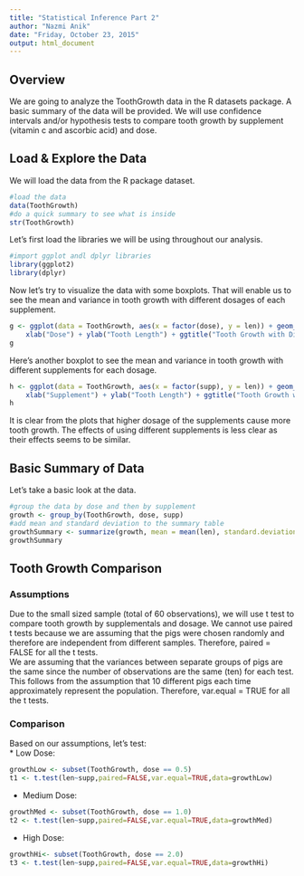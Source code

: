 ```yaml
---
title: "Statistical Inference Part 2"
author: "Nazmi Anik"
date: "Friday, October 23, 2015"
output: html_document
---
```


## Overview  

We are going to analyze the ToothGrowth data in the R datasets package. A basic summary of the data will be provided. We will use confidence intervals and/or hypothesis tests to compare tooth growth by supplement (vitamin c and ascorbic acid) and dose.  

## Load & Explore the Data  

We will load the data from the R package dataset.  

```r
#load the data
data(ToothGrowth)
#do a quick summary to see what is inside
str(ToothGrowth)
```

Let's first load the libraries we will be using throughout our analysis.  

```r
#import ggplot andl dplyr libraries
library(ggplot2)
library(dplyr)
```

Now let's try to visualize the data with some boxplots. That will enable us to see the mean and variance in tooth growth with different dosages of each supplement.  

```r
g <- ggplot(data = ToothGrowth, aes(x = factor(dose), y = len)) + geom_boxplot() + facet_grid(.~supp) + 
    xlab("Dose") + ylab("Tooth Length") + ggtitle("Tooth Growth with Different Supplements")
g
```

Here's another boxplot to see the mean and variance in tooth growth with different supplements for each dosage.
```r
h <- ggplot(data = ToothGrowth, aes(x = factor(supp), y = len)) + geom_boxplot() + facet_grid(.~dose) + 
    xlab("Supplement") + ylab("Tooth Length") + ggtitle("Tooth Growth with Different Dosages")
h
```

It is clear from the plots that higher dosage of the supplements cause more tooth growth. The effects of using different supplements is less clear as their effects seems to be similar.  

## Basic Summary of Data  

Let's take a basic look at the data.  

```r
#group the data by dose and then by supplement
growth <- group_by(ToothGrowth, dose, supp)
#add mean and standard deviation to the summary table
growthSummary <- summarize(growth, mean = mean(len), standard.deviation = sd(len))
growthSummary
```

## Tooth Growth Comparison  

### Assumptions  

Due to the small sized sample (total of 60 observations), we will use t test to compare tooth growth by supplementals and dosage. We cannot use paired t tests because we are assuming that the pigs were chosen randomly and therefore are independent from different samples. Therefore, paired = FALSE for all the t tests.  
We are assuming that the variances between separate groups of pigs are the same since the number of observations are the same (ten) for each test. This follows from the assumption that 10 different pigs each time approximately represent the population. Therefore, var.equal = TRUE for all the t tests.  

### Comparison  

Based on our assumptions, let's test:  
* Low Dose:  
```r
growthLow <- subset(ToothGrowth, dose == 0.5)
t1 <- t.test(len~supp,paired=FALSE,var.equal=TRUE,data=growthLow)
```

* Medium Dose:  
```r
growthMed <- subset(ToothGrowth, dose == 1.0)
t2 <- t.test(len~supp,paired=FALSE,var.equal=TRUE,data=growthMed)
```

* High Dose:
```r
growthHi<- subset(ToothGrowth, dose == 2.0)
t3 <- t.test(len~supp,paired=FALSE,var.equal=TRUE,data=growthHi)
```